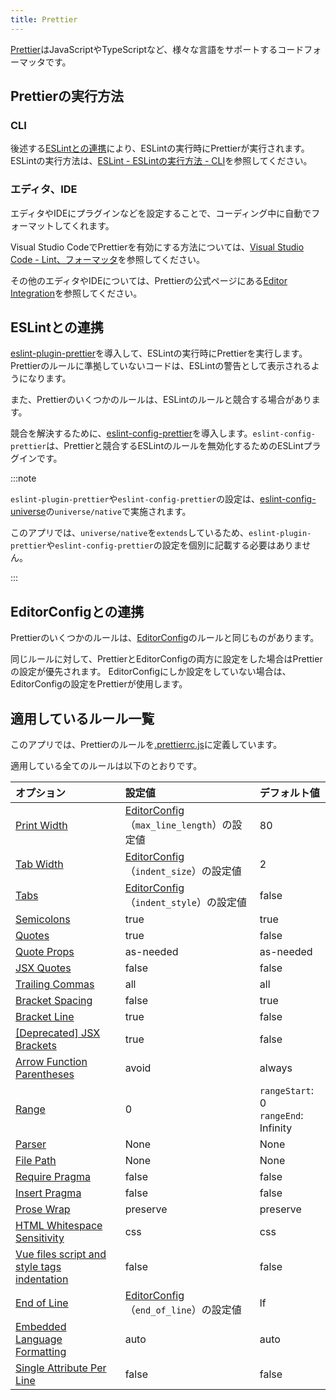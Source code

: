 ```yaml
---
title: Prettier
---
```


[Prettier](https://prettier.io/)はJavaScriptやTypeScriptなど、様々な言語をサポートするコードフォーマッタです。

## Prettierの実行方法

### CLI

後述する[ESLintとの連携](#eslintとの連携)により、ESLintの実行時にPrettierが実行されます。
ESLintの実行方法は、[ESLint - ESLintの実行方法 - CLI](./eslint.mdx#cli)を参照してください。

### エディタ、IDE

エディタやIDEにプラグインなどを設定することで、コーディング中に自動でフォーマットしてくれます。

Visual Studio CodeでPrettierを有効にする方法については、[Visual Studio Code - Lint、フォーマッタ](../../tools/vscode.md#lintフォーマッタ)を参照してください。

その他のエディタやIDEについては、Prettierの公式ページにある[Editor Integration](https://prettier.io/docs/en/editors.html)を参照してください。

## ESLintとの連携

[eslint-plugin-prettier](https://github.com/prettier/eslint-plugin-prettier)を導入して、ESLintの実行時にPrettierを実行します。
Prettierのルールに準拠していないコードは、ESLintの警告として表示されるようになります。

また、Prettierのいくつかのルールは、ESLintのルールと競合する場合があります。

競合を解決するために、[eslint-config-prettier](https://github.com/prettier/eslint-config-prettier)を導入します。`eslint-config-prettier`は、Prettierと競合するESLintのルールを無効化するためのESLintプラグインです。

:::note

<!-- textlint-disable ja-technical-writing/sentence-length -->
`eslint-plugin-prettier`や`eslint-config-prettier`の設定は、[eslint-config-universe](https://github.com/expo/expo/tree/master/packages/eslint-config-universe)の`universe/native`で実施されます。

このアプリでは、`universe/native`を`extends`しているため、`eslint-plugin-prettier`や`eslint-config-prettier`の設定を個別に記載する必要はありません。
<!-- textlint-enable ja-technical-writing/sentence-length -->
:::

## EditorConfigとの連携

Prettierのいくつかのルールは、[EditorConfig](./editorconfig.mdx)のルールと同じものがあります。

同じルールに対して、PrettierとEditorConfigの両方に設定をした場合はPrettierの設定が優先されます。
EditorConfigにしか設定をしていない場合は、EditorConfigの設定をPrettierが使用します。

## 適用しているルール一覧

このアプリでは、Prettierのルールを[.prettierrc.js](https://github.com/{@inject:organization}/mobile-app-crib-notes/tree/master/example-app/SantokuApp/.prettierrc.js)に定義しています。

適用している全てのルールは以下のとおりです。

| オプション                                                                                                                               | 設定値                                                                   | デフォルト値                                   |
|:------------------------------------------------------------------------------------------------------------------------------------|:----------------------------------------------------------------------|:-----------------------------------------|
| [Print Width](https://prettier.io/docs/en/options.html#print-width)                                                                 | [EditorConfig](./editorconfig.mdx#適用しているルール一覧)（`max_line_length`）の設定値 | 80                                       |
| [Tab Width](https://prettier.io/docs/en/options.html#tab-width)                                                                     | [EditorConfig](./editorconfig.mdx#適用しているルール一覧)（`indent_size`）の設定値     | 2                                        |
| [Tabs](https://prettier.io/docs/en/options.html#tabs)                                                                               | [EditorConfig](./editorconfig.mdx#適用しているルール一覧)（`indent_style`）の設定値    | false                                    |
| [Semicolons](https://prettier.io/docs/en/options.html#semicolons)                                                                   | true                                                                  | true                                     |
| [Quotes](https://prettier.io/docs/en/options.html#quotes)                                                                           | true                                                                  | false                                    |
| [Quote Props](https://prettier.io/docs/en/options.html#quote-props)                                                                 | as-needed                                                             | as-needed                                |
| [JSX Quotes](https://prettier.io/docs/en/options.html#jsx-quotes)                                                                   | false                                                                 | false                                    |
| [Trailing Commas](https://prettier.io/docs/en/options.html#trailing-commas)                                                         | all                                                                   | all                                      |
| [Bracket Spacing](https://prettier.io/docs/en/options.html#bracket-spacing)                                                         | false                                                                 | true                                     |
| [Bracket Line](https://prettier.io/docs/en/options.html#bracket-line)                                                               | true                                                                  | false                                    |
| [\[Deprecated\] JSX Brackets](https://prettier.io/docs/en/options.html#deprecated-jsx-brackets)                                     | true                                                                  | false                                    |
| [Arrow Function Parentheses](https://prettier.io/docs/en/options.html#arrow-function-parentheses)                                   | avoid                                                                 | always                                   |
| [Range](https://prettier.io/docs/en/options.html#range)                                                                             | 0                                                                     | `rangeStart`: 0<br/>`rangeEnd`: Infinity |
| [Parser](https://prettier.io/docs/en/options.html#parser)                                                                           | None                                                                  | None                                     |
| [File Path](https://prettier.io/docs/en/options.html#file-path)                                                                     | None                                                                  | None                                     |
| [Require Pragma](https://prettier.io/docs/en/options.html#require-pragma)                                                           | false                                                                 | false                                    |
| [Insert Pragma](https://prettier.io/docs/en/options.html#insert-pragma)                                                             | false                                                                 | false                                    |
| [Prose Wrap](https://prettier.io/docs/en/options.html#prose-wrap)                                                                   | preserve                                                              | preserve                                 |
| [HTML Whitespace Sensitivity](https://prettier.io/docs/en/options.html#html-whitespace-sensitivity)                                 | css                                                                   | css                                      |
| [Vue files script and style tags indentation](https://prettier.io/docs/en/options.html#vue-files-script-and-style-tags-indentation) | false                                                                 | false                                    |
| [End of Line](https://prettier.io/docs/en/options.html#end-of-line)                                                                 | [EditorConfig](./editorconfig.mdx#適用しているルール一覧)（`end_of_line`）の設定値     | lf                                       |
| [Embedded Language Formatting](https://prettier.io/docs/en/options.html#embedded-language-formatting)                               | auto                                                                  | auto                                     |
| [Single Attribute Per Line](https://prettier.io/docs/en/options.html#single-attribute-per-line)                                     | false                                                                 | false                                    |
